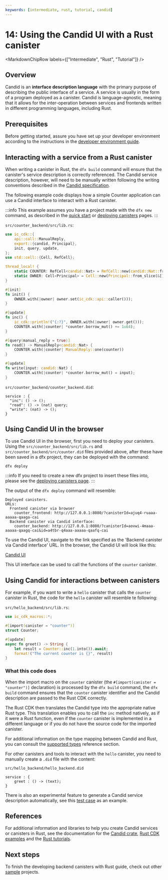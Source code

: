 ```yaml
---
keywords: [intermediate, rust, tutorial, candid]
---
```



# 14: Using the Candid UI with a Rust canister

<MarkdownChipRow labels={["Intermediate", "Rust", "Tutorial"]} />

## Overview

Candid is an **interface description language** with the primary purpose of describing the public interface of a service. A service is usually in the form of a program deployed as a canister. Candid is language-agnostic, meaning that it allows for the inter-operation between services and frontends written in different programming languages, including Rust.

## Prerequisites

Before getting started, assure you have set up your developer environment according to the instructions in the [developer environment guide](./3-dev-env.mdx).

## Interacting with a service from a Rust canister

When writing a canister in Rust, the `dfx build` command will ensure that the canister's service description is correctly referenced. The Candid service description, however, will need to be manually written following the writing conventions described in the [Candid specification](https://github.com/dfinity/candid/blob/master/spec/Candid.md#core-grammar).

The following example code displays how a simple Counter application can use a Candid interface to interact with a Rust canister.

:::info
This example assumes you have a project made with the `dfx new` command, as described in the [quick start](4-quickstart.mdx) or [deploying canisters](5-deploying.mdx) pages.
:::

`src/counter_backend/src/lib.rs`:
``` rust
use ic_cdk::{
    api::call::ManualReply,
    export::{candid, Principal},
    init, query, update,
};
use std::cell::{Cell, RefCell};

thread_local! {
    static COUNTER: RefCell<candid::Nat> = RefCell::new(candid::Nat::from(0));
    static OWNER: Cell<Principal> = Cell::new(Principal::from_slice(&[]));
}

#[init]
fn init() {
    OWNER.with(|owner| owner.set(ic_cdk::api::caller()));
}

#[update]
fn inc() {
    ic_cdk::println!("{:?}", OWNER.with(|owner| owner.get()));
    COUNTER.with(|counter| *counter.borrow_mut() += 1u64);
}

#[query(manual_reply = true)]
fn read() -> ManualReply<candid::Nat> {
    COUNTER.with(|counter| ManualReply::one(counter))
}

#[update]
fn write(input: candid::Nat) {
    COUNTER.with(|counter| *counter.borrow_mut() = input);
}
```

`src/counter_backend/counter_backend.did`:

```
service : {
  "inc": () -> ();
  "read": () -> (nat) query;
  "write": (nat) -> ();
}
```

## Using Candid UI in the browser

To use Candid UI in the browser, first you need to deploy your canisters. Using the `src/counter_backend/src/lib.rs` and `src/counter_backend/src/counter.did` files provided above, after these have been saved in a dfx project, they can be deployed with the command:

```
dfx deploy
```

:::info
If you need to create a new dfx project to insert these files into, please see the [deploying canisters page](5-deploying.mdx).
:::

The output of the `dfx deploy` command will resemble:

```
Deployed canisters.
URLs:
  Frontend canister via browser
    counter_frontend: http://127.0.0.1:8080/?canisterId=ajuq4-ruaaa-aaaaa-qaaga-cai
  Backend canister via Candid interface:
    counter_backend: http://127.0.0.1:8080/?canisterId=aovwi-4maaa-aaaaa-qaagq-cai&id=a4tbr-q4aaa-aaaaa-qaafq-cai
```

To use the Candid UI, navigate to the link specified as the 'Backend canister via Candid interface' URL. In the browser, the Candid UI will look like this:

[Candid UI](../rust/_attachments/CandidUI.png)

This UI interface can be used to call the functions of the `counter` canister.

## Using Candid for interactions between canisters

For example, if you want to write a `hello` canister that calls the `counter` canister in Rust, the code for the `hello` canister will resemble te following:

`src/hello_backend/src/lib.rs`:

``` rust
use ic_cdk_macros::*;

#[import(canister = "counter")]
struct Counter;

#[update]
async fn greet() -> String {
    let result = Counter::inc(1.into()).await;
    format!("The current counter is {}", result)
}
```

### What this code does

When the import macro on the `counter` canister (the `#[import(canister = "counter")]` declaration) is processed by the `dfx build` command, the `dfx build` command ensures that the `counter` canister identifier and the Candid description are passed to the Rust CDK correctly.

The Rust CDK then translates the Candid type into the appropriate native Rust type. This translation enables you to call the `inc` method natively, as if it were a Rust function, even if the `counter` canister is implemented in a different language or if you do not have the source code for the imported canister.

For additional information on the type mapping between Candid and Rust, you can consult the [supported types](/docs/current/references/candid-ref) reference section.

For other canisters and tools to interact with the `hello` canister, you need to manually create a `.did` file with the content:

`src/hello_backend/hello_backend.did`

``` candid
service : {
    greet : () -> (text);
}
```

There is also an experimental feature to generate a Candid service description automatically, see this [test case](https://github.com/dfinity/candid/blob/master/rust/candid/tests/types.rs#L99) as an example.

## References

For additional information and libraries to help you create Candid services or canisters in Rust, see the documentation for the [Candid crate](https://docs.rs/candid/), [Rust CDK examples](https://github.com/dfinity/cdk-rs/tree/next/examples) and the [Rust tutorials](../rust/index.mdx).

## Next steps

To finish the developing backend canisters with Rust guide, check out other [sample](15-samples.mdx) projects.